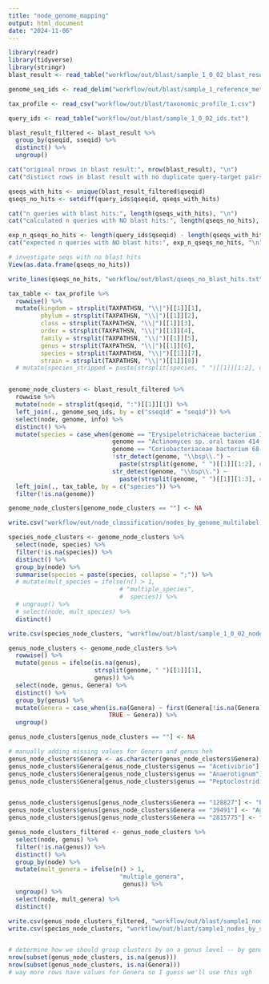 ```yaml
---
title: "node_genome_mapping"
output: html_document
date: "2024-11-06"
---
```


```r
library(readr)
library(tidyverse)
library(stringr)
blast_result <- read_table("workflow/out/blast/sample_1_0_02_blast_results_sample0-9_reference_metagenome.out", guess_max = 100000)

genome_seq_ids <- read_delim("workflow/out/blast/sample_1_reference_metagenome_ids.txt", delim = ";", escape_double = FALSE, trim_ws = TRUE, guess_max = 200)

tax_profile <- read_csv("workflow/out/blast/taxonomic_profile_1.csv")

query_ids <- read_table("workflow/out/blast/sample_1_0_02_ids.txt")

```


```r
blast_result_filtered <- blast_result %>%
  group_by(qseqid, sseqid) %>%
  distinct() %>%
  ungroup()

cat("original nrows in blast result:", nrow(blast_result), "\n")
cat("distinct rows in blast result with no duplicate query-target pairs (only one hit per query per target) :", nrow(blast_result_filtered), "\n")

qseqs_with_hits <- unique(blast_result_filtered$qseqid)
qseqs_no_hits <- setdiff(query_ids$qseqid, qseqs_with_hits)

cat("n queries with blast hits:", length(qseqs_with_hits), "\n")
cat("calculated n queries with NO blast hits:", length(qseqs_no_hits), "\n")

exp_n_qseqs_no_hits <- length(query_ids$qseqid) - length(qseqs_with_hits)
cat("expected n queries with NO blast hits:", exp_n_qseqs_no_hits, "\n")

# investigate seqs with no blast hits
View(as.data.frame(qseqs_no_hits))

write_lines(qseqs_no_hits, "workflow/out/blast/qseqs_no_blast_hits.txt")
```


```r
tax_table <- tax_profile %>%
  rowwise() %>%
  mutate(kingdom = strsplit(TAXPATHSN, "\\|")[[1]][1], 
         phylum = strsplit(TAXPATHSN, "\\|")[[1]][2],
         class = strsplit(TAXPATHSN, "\\|")[[1]][3],
         order = strsplit(TAXPATHSN, "\\|")[[1]][4],
         family = strsplit(TAXPATHSN, "\\|")[[1]][5],
         genus = strsplit(TAXPATHSN, "\\|")[[1]][6],
         species = strsplit(TAXPATHSN, "\\|")[[1]][7],
         strain = strsplit(TAXPATHSN, "\\|")[[1]][8])
  # mutate(species_stripped = paste(strsplit(species, " ")[[1]][1:2], collapse = " "))


genome_node_clusters <- blast_result_filtered %>%
  rowwise %>%
  mutate(node = strsplit(qseqid, ":")[[1]][1]) %>%
  left_join(., genome_seq_ids, by = c("sseqid" = "seqid")) %>%
  select(node, genome, info) %>%
  distinct() %>%
  mutate(species = case_when(genome == "Erysipelotrichaceae bacterium I46" ~ genome,
                             genome == "Actinomyces sp. oral taxon 414 strain F0588" ~ "Actinomyces sp. oral taxon 414",
                             genome == "Coriobacteriaceae bacterium 68-1-3" ~ genome,
                             !str_detect(genome, "\\bsp\\.") ~ 
                               paste(strsplit(genome, " ")[[1]][1:2], collapse = " "),
                             str_detect(genome, "\\bsp\\.") ~ 
                               paste(strsplit(genome, " ")[[1]][1:3], collapse = " "))) %>%
  left_join(., tax_table, by = c("species")) %>%
  filter(!is.na(genome))

genome_node_clusters[genome_node_clusters == ""] <- NA

write.csv("workflow/out/node_classification/nodes_by_genome_multilabel.csv")

species_node_clusters <- genome_node_clusters %>%
  select(node, species) %>%
  filter(!is.na(species)) %>%
  distinct() %>%
  group_by(node) %>%
  summarise(species = paste(species, collapse = ";")) %>%
  # mutate(mult_species = ifelse(n() > 1, 
                               # "multiple_species", 
                               #  species)) %>%
  # ungroup() %>%
  # select(node, mult_species) %>%
  distinct()

write.csv(species_node_clusters, "workflow/out/blast/sample_1_0_02_nodes_by_species_multilabel.csv")

genus_node_clusters <- genome_node_clusters %>%
  rowwise() %>%
  mutate(genus = ifelse(is.na(genus),
                        strsplit(genome, " ")[[1]][1], 
                        genus)) %>%
  select(node, genus, Genera) %>%
  distinct() %>%
  group_by(genus) %>% 
  mutate(Genera = case_when(is.na(Genera) ~ first(Genera[!is.na(Genera)]), 
                            TRUE ~ Genera)) %>%
  ungroup()

genus_node_clusters[genus_node_clusters == ""] <- NA

# manually adding missing values for Genera and genus heh
genus_node_clusters$Genera <- as.character(genus_node_clusters$Genera)
genus_node_clusters$Genera[genus_node_clusters$genus == "Acetivibrio"] <- "35829"
genus_node_clusters$Genera[genus_node_clusters$genus == "Anaerotignum"] <- "2039240"
genus_node_clusters$Genera[genus_node_clusters$genus == "Peptoclostridium"] <- "1481960"


genus_node_clusters$genus[genus_node_clusters$Genera == "128827"] <- "Erysipelotrichaceae"
genus_node_clusters$genus[genus_node_clusters$Genera == "39491"] <- "Agathobacter"
genus_node_clusters$genus[genus_node_clusters$Genera == "2815775"] <- "Berryella"

genus_node_clusters_filtered <- genus_node_clusters %>%
  select(node, genus) %>%
  filter(!is.na(genus)) %>%
  distinct() %>%
  group_by(node) %>%
  mutate(mult_genera = ifelse(n() > 1, 
                               "multiple_genera", 
                                genus)) %>%
  ungroup() %>%
  select(node, mult_genera) %>%
  distinct()

write.csv(genus_node_clusters_filtered, "workflow/out/blast/sample1_nodes_by_genus.csv")
write.csv(species_node_clusters, "workflow/out/blast/sample1_nodes_by_species.csv")


# determine how we should group clusters by on a genus level -- by genus or genera
nrow(subset(genus_node_clusters, is.na(genus)))
nrow(subset(genus_node_clusters, is.na(Genera)))
# way more rows have values for Genera so I guess we'll use this ugh 


```
